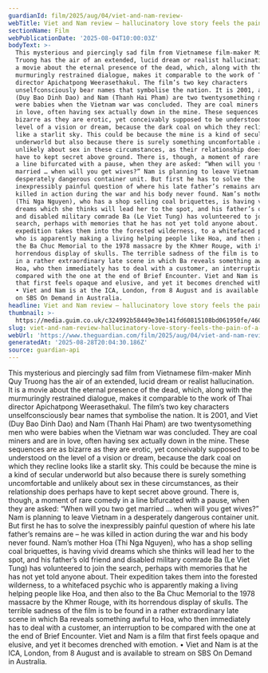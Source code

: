 ```yaml
---
guardianId: film/2025/aug/04/viet-and-nam-review-
webTitle: Viet and Nam review – hallucinatory love story feels the pain of a nation
sectionName: Film
webPublicationDate: '2025-08-04T10:00:03Z'
bodyText: >-
  This mysterious and piercingly sad film from Vietnamese film-maker Minh Quy
  Truong has the air of an extended, lucid dream or realist hallucination. It is
  a movie about the eternal presence of the dead, which, along with the
  murmuringly restrained dialogue, makes it comparable to the work of Thai
  director Apichatpong Weerasethakul. The film’s two key characters
  unselfconsciously bear names that symbolise the nation. It is 2001, and Viet
  (Duy Bao Dinh Dao) and Nam (Thanh Hai Pham) are two twentysomething men who
  were babies when the Vietnam war was concluded. They are coal miners and are
  in love, often having sex actually down in the mine. These sequences are as
  bizarre as they are erotic, yet conceivably supposed to be understood on the
  level of a vision or dream, because the dark coal on which they recline looks
  like a starlit sky. This could be because the mine is a kind of secular
  underworld but also because there is surely something uncomfortable and
  unlikely about sex in these circumstances, as their relationship does perhaps
  have to kept secret above ground. There is, though, a moment of rare comedy in
  a line bifurcated with a pause, when they are asked: “When will you two get
  married … when will you get wives?” Nam is planning to leave Vietnam in a
  desperately dangerous container unit. But first he has to solve the
  inexpressibly painful question of where his late father’s remains are – he was
  killed in action during the war and his body never found. Nam’s mother Hoa
  (Thi Nga Nguyen), who has a shop selling coal briquettes, is having vivid
  dreams which she thinks will lead her to the spot, and his father’s old friend
  and disabled military comrade Ba (Le Viet Tung) has volunteered to join the
  search, perhaps with memories that he has not yet told anyone about. Their
  expedition takes them into the forested wilderness, to a whitefaced psychic
  who is apparently making a living helping people like Hoa, and then also to
  the Ba Chuc Memorial to the 1978 massacre by the Khmer Rouge, with its
  horrendous display of skulls. The terrible sadness of the film is to be found
  in a rather extraordinary late scene in which Ba reveals something awful to
  Hoa, who then immediately has to deal with a customer, an interruption to be
  compared with the one at the end of Brief Encounter. Viet and Nam is a film
  that first feels opaque and elusive, and yet it becomes drenched with emotion.
  • Viet and Nam is at the ICA, London, from 8 August and is available to stream
  on SBS On Demand in Australia.
headline: Viet and Nam review – hallucinatory love story feels the pain of a nation
thumbnail: >-
  https://media.guim.co.uk/c324992b58449e30e141fd60815108bd061950fe/460_41_4394_3515/500.jpg
slug: viet-and-nam-review-hallucinatory-love-story-feels-the-pain-of-a-nation
webUrl: 'https://www.theguardian.com/film/2025/aug/04/viet-and-nam-review-'
generatedAt: '2025-08-28T20:04:30.186Z'
source: guardian-api
---
```

This mysterious and piercingly sad film from Vietnamese film-maker Minh Quy Truong has the air of an extended, lucid dream or realist hallucination. It is a movie about the eternal presence of the dead, which, along with the murmuringly restrained dialogue, makes it comparable to the work of Thai director Apichatpong Weerasethakul. The film’s two key characters unselfconsciously bear names that symbolise the nation. It is 2001, and Viet (Duy Bao Dinh Dao) and Nam (Thanh Hai Pham) are two twentysomething men who were babies when the Vietnam war was concluded. They are coal miners and are in love, often having sex actually down in the mine. These sequences are as bizarre as they are erotic, yet conceivably supposed to be understood on the level of a vision or dream, because the dark coal on which they recline looks like a starlit sky. This could be because the mine is a kind of secular underworld but also because there is surely something uncomfortable and unlikely about sex in these circumstances, as their relationship does perhaps have to kept secret above ground. There is, though, a moment of rare comedy in a line bifurcated with a pause, when they are asked: “When will you two get married … when will you get wives?” Nam is planning to leave Vietnam in a desperately dangerous container unit. But first he has to solve the inexpressibly painful question of where his late father’s remains are – he was killed in action during the war and his body never found. Nam’s mother Hoa (Thi Nga Nguyen), who has a shop selling coal briquettes, is having vivid dreams which she thinks will lead her to the spot, and his father’s old friend and disabled military comrade Ba (Le Viet Tung) has volunteered to join the search, perhaps with memories that he has not yet told anyone about. Their expedition takes them into the forested wilderness, to a whitefaced psychic who is apparently making a living helping people like Hoa, and then also to the Ba Chuc Memorial to the 1978 massacre by the Khmer Rouge, with its horrendous display of skulls. The terrible sadness of the film is to be found in a rather extraordinary late scene in which Ba reveals something awful to Hoa, who then immediately has to deal with a customer, an interruption to be compared with the one at the end of Brief Encounter. Viet and Nam is a film that first feels opaque and elusive, and yet it becomes drenched with emotion. • Viet and Nam is at the ICA, London, from 8 August and is available to stream on SBS On Demand in Australia.

